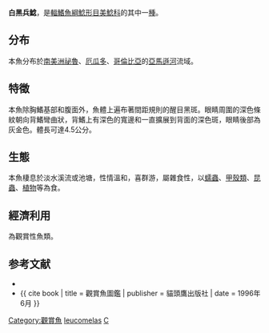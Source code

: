 {{Speciesbox
| name = 白黑兵鯰
| image = Corydoras leucomelas.jpg
| image_width = 250px
| status = NE
| genus = Corydoras
| species = leucomelas
| authority = Eigenmann & Allen, 1942
| synonyms = *''Corydoras caquetae''<br /><small>Fowler, 1943</small>
}}

'''白黑兵鯰'''，是[[輻鰭魚綱|輻鰭魚綱]][[鯰形目|鯰形目]][[美鯰科|美鯰科]]的其中一[[種|種]]。

==分布==
本魚分布於[[南美洲|南美洲]][[祕魯|祕魯]]、[[厄瓜多|厄瓜多]]、[[哥倫比亞|哥倫比亞]]的[[亞馬遜河|亞馬遜河]]流域。

==特徵==
本魚除胸鰭基部和腹面外，魚體上遍布著間距規則的醒目黑斑。眼睛周圍的深色條紋朝向背鰭彎曲狀，背鰭上有深色的寬邊和一直擴展到背面的深色斑，眼睛後部為灰金色。體長可達4.5公分。

==生態==
本魚棲息於淡水溪流或池塘，性情溫和，喜群游，屬雜食性，以[[蠕蟲|蠕蟲]]、[[甲殼類|甲殼類]]、[[昆蟲|昆蟲]]、[[植物|植物]]等為食。

==經濟利用==
為觀賞性魚類。

==参考文献==
{{refbegin}}
*{{FishBase_species|genus=Corydoras|species=leucomelas|year=2011|month=12}}
*{{ cite book | title = 觀賞魚圖鑑 | publisher = 貓頭鷹出版社 | date = 1996年6月 }}
{{refend}}
{{Taxonbar|from=Q2093469}}

[[Category:觀賞魚|Category:觀賞魚]]
[[Category:兵鯰屬|leucomelas]]
[[Category:1942年描述的魚類|C]]